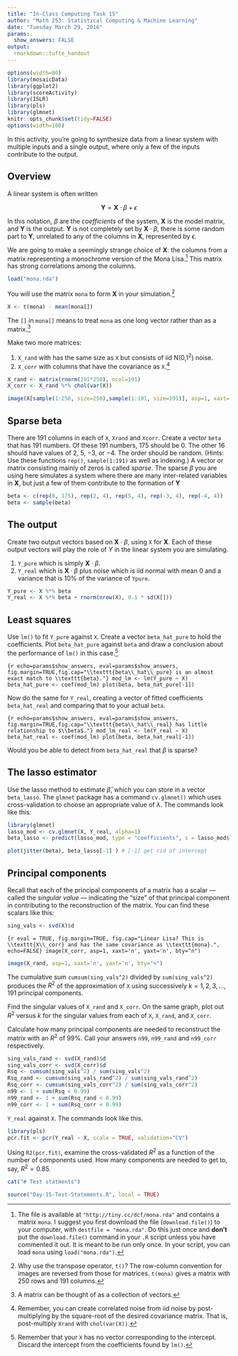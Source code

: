 ```yaml
---
title: "In-Class Computing Task 15"
author: "Math 253: Statistical Computing & Machine Learning"
date: "Tuesday March 29, 2016"
params:
  show_answers: FALSE
output: 
  rmarkdown::tufte_handout
---
```


```r
options(width=80)
library(mosaicData)
library(ggplot2)
library(scoreActivity)
library(ISLR)
library(pls)
library(glmnet)
knitr::opts_chunk$set(tidy=FALSE)
options(width=100)
```

In this activity, you're going to synthesize data from a linear system with multiple inputs and a single output, where only a few of the inputs contribute to the output.

## Overview

A linear system is often written

$${\mathbf Y} =  {\mathbf X} \cdot \beta + \epsilon$$

In this notation, $\beta$ are the *coefficients* of the system, ${\mathbf X}$ is the model matrix, and ${\mathbf Y}$ is the output.  ${\mathbf Y}$ is not completely set by ${\mathbf X} \cdot {\beta}$, there is some random part to ${\mathbf Y}$, unrelated to any of the columns in ${\mathbf X}$, represented by $\epsilon$.

We are going to make a seemingly strange choice of ${\mathbf X}$: the columns from a matrix representing a monochrome version of the Mona Lisa.^[The file is available at `"http://tiny.cc/dcf/mona.rda"` and contains a matrix `mona`.  I suggest you first download the file (`download.file()`) to your computer, with `destfile = "mona.rda"`. Do this just once and **don't** put the `download.file()` command in your `.R` script unless you have commented it out. It is meant to be run only once. In your script, you can load `mona` using `load("mona.rda")`.] This matrix has strong correlations among the columns.
```r
load("mona.rda")
```

You will use the matrix `mona` to form ${\mathbf X}$ in your simulation.^[Why use the transpose operator, `t()`?  The row-column convention for images are reversed from those for matrices.  `t(mona)` gives a matrix with 250 rows and 191 columns.]
```r
X <- t(mona) - mean(mona[])
```
The `[]` in `mona[]` means to treat `mona` as one long vector rather than as a matrix.^[A matrix can be thought of as a collection of vectors.] 

\enlargethispage{1.5in}
Make two more matrices:

1. `X_rand` with has the same size as `X` but consists of iid N($0$,$1^2$) noise.
2. `X_corr` with columns that have the covariance as `X`.^[Remember, you can create correlated noise from iid noise by post-multiplying by the square-root of the desired covariance matrix.  That is, post-multiply `Xrand` with `chol(var(X))`.]

```r
X_rand <- matrix(rnorm(191*250), ncol=191)
X_corr <- X_rand %*% chol(var(X))
```

```r
image(X[sample(1:250, size=250),sample(1:191, size=191)], asp=1, xaxt='n', yaxt='n', bty="n")
```


## Sparse beta

There are 191 columns in each of `X`, `Xrand` and `Xcorr`.  Create a vector `beta` that has 191 numbers.  Of these 191 numbers, 175 should be 0.  The other 16 should have values of 2, 5, $-3$, or $-4$.  The order should be random. (Hints: Use these functions `rep()`, `sample(1:191)` as well as indexing.) A vector or matrix consisting mainly of zeros is called *sparse*.  The sparse $\beta$ you are using here simulates a system where there are many inter-related variables in ${\mathbf X}$, but just a few of them contribute to the formation of ${\mathbf Y}$

```r
beta <- c(rep(0, 175), rep(2, 4), rep(5, 4), rep(-3, 4), rep(-4, 4))
beta <- sample(beta)
```

## The output

Create two output vectors based on ${\mathbf X} \cdot {\beta}$, using `X` for ${\mathbf X}$. Each of these output vectors will play the role of $Y$ in the linear system you are simulating.

\newpage

1. `Y_pure` which is simply ${\mathbf X} \cdot {\beta}$.
2. `Y_real` which is ${\mathbf X} \cdot {\beta}$ plus noise which is iid normal with mean 0 and a variance that is 10% of the variance of `Ypure`.

```r
Y_pure <- X %*% beta
Y_real <- X %*% beta + rnorm(nrow(X), 0.1 * sd(X[]))
```

## Least squares

Use `lm()` to fit `Y_pure` against `X`. Create a vector `beta_hat_pure` to hold the coefficients.  Plot `beta_hat_pure` against `beta` and draw a conclusion about the performance of `lm()` in this case.^[Remember that your `X` has no vector corresponding to the intercept.  Discard the intercept from the coefficients found by `lm()`.]

```{r echo=params$show_answers, eval=params$show_answers, fig.margin=TRUE,fig.cap="\\texttt{beta\\_hat\\_pure} is an almost exact match to \\texttt{beta}."}
mod_lm <- lm(Y_pure ~ X)
beta_hat_pure <- coef(mod_lm)
plot(beta, beta_hat_pure[-1])
```

Now do the same for `Y_real`, creating a vector of fitted coefficients `beta_hat_real` and comparing that to your actual `beta`.

```{r echo=params$show_answers, eval=params$show_answers, fig.margin=TRUE,fig.cap="\\texttt{beta\\_hat\\_real} has little relationship to $\\beta$."}
mod_lm_real <- lm(Y_real ~ X)
beta_hat_real <- coef(mod_lm)
plot(beta, beta_hat_real[-1])
```

Would you be able to detect from `beta_hat_real` that ${\beta}$ is sparse?

## The lasso estimator

Use the lasso method to estimate ${\hat{\beta}}$, which you can store in a vector `beta_lasso`. The `glmnet` package has a command `cv.glmnet()` which uses cross-validation to choose an appropriate value of $\lambda$. The commands look like this:

```r
library(glmnet)
lasso_mod <- cv.glmnet(X, Y_real, alpha=1)
beta_lasso <- predict(lasso_mod, type = "coefficients", s = lasso_mod$lambda.min)
```


```r
plot(jitter(beta), beta_lasso[-1] ) # [-1] get rid of intercept
```

\enlargethispage{1.5in}

## Principal components

Recall that each of the principal components of a matrix has a scalar --- called the *singular value* --- indicating the "size" of that principal component in contributing to the reconstruction of the matrix.  You can find these scalars like this:
```r
sing_vals <- svd(X)$d
```

```{r eval = TRUE, fig.margin=TRUE, fig.cap="Linear Lisa? This is \\texttt{X\\_corr} and has the same covariance as \\texttt{mona}.", echo=FALSE}
image(X_corr, asp=1, xaxt='n', yaxt='n', bty="n")
```

```r
image(X_rand, asp=1, xaxt='n', yaxt='n', bty="n")
```


The cumulative sum `cumsum(sing_vals^2)` divided by `sum(sing_vals^2)` produces the $R^2$ of the approximation of `X` using successively $k = 1, 2, 3, ..., 191$ principal components.

Find the singular values of `X_rand` and `X_corr`. On the same graph, plot out $R^2$ versus $k$ for the singular values from each of  `X`, `X_rand`, and `X_corr`.

Calculate how many principal components are needed to reconstruct the matrix with an $R^2$ of 99%.  Call your answers `n99`, `n99_rand` and `n99_corr` respectively.

```r
sing_vals_rand <- svd(X_rand)$d
sing_vals_corr <- svd(X_corr)$d
Rsq <- cumsum(sing_vals^2) / sum(sing_vals^2)
Rsq_rand <- cumsum(sing_vals_rand^2) / sum(sing_vals_rand^2)
Rsq_corr <- cumsum(sing_vals_corr^2) / sum(sing_vals_corr^2)
n99 <- 1 + sum(Rsq < 0.99)
n99_rand <- 1 + sum(Rsq_rand < 0.99)
n99_corr <- 1 + sum(Rsq_corr < 0.99)
```



\newthought{Finally, use principal components to model} `Y_real` against `X`.  The commands look like this.

```r
library(pls)
pcr.fit <- pcr(Y_real ~ X, scale = TRUE, validation="CV") 
```

Using `R2(pcr.fit)`, examine the cross-validated $R^2$ as a function of the number of components used.  How many components are needed to get to, say, $R^2 = 0.85$.  


```r
cat("# Test statments")
```

```r
source("Day-15-Test-Statements.R", local = TRUE)
```
